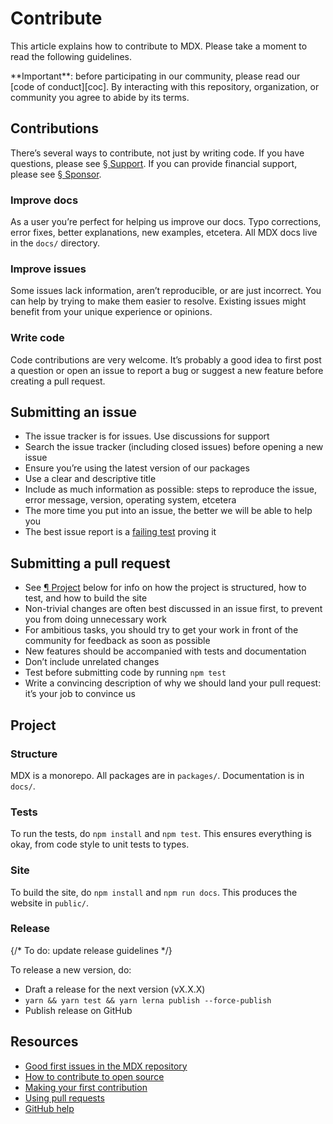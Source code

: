 
# Contribute

This article explains how to contribute to MDX.
Please take a moment to read the following guidelines.

<Note type="info">
  **Important**: before participating in our community, please read our
  [code of conduct][coc].
  By interacting with this repository, organization, or community you agree to
  abide by its terms.
</Note>

## Contributions

There’s several ways to contribute, not just by writing code.
If you have questions, please see [§ Support][support].
If you can provide financial support, please see [§ Sponsor][sponsor].

### Improve docs

As a user you’re perfect for helping us improve our docs.
Typo corrections, error fixes, better explanations, new examples, etcetera.
All MDX docs live in the `docs/` directory.

### Improve issues

Some issues lack information, aren’t reproducible, or are just incorrect.
You can help by trying to make them easier to resolve.
Existing issues might benefit from your unique experience or opinions.

### Write code

Code contributions are very welcome.
It’s probably a good idea to first post a question or open an issue to report a
bug or suggest a new feature before creating a pull request.

## Submitting an issue

*   The issue tracker is for issues.
    Use discussions for support
*   Search the issue tracker (including closed issues) before opening a new
    issue
*   Ensure you’re using the latest version of our packages
*   Use a clear and descriptive title
*   Include as much information as possible: steps to reproduce the issue,
    error message, version, operating system, etcetera
*   The more time you put into an issue, the better we will be able to help you
*   The best issue report is a [failing test][unit-test] proving it

## Submitting a pull request

*   See [¶ Project][project] below for info on how the project is structured,
    how to test, and how to build the site
*   Non-trivial changes are often best discussed in an issue first, to prevent
    you from doing unnecessary work
*   For ambitious tasks, you should try to get your work in front of the
    community for feedback as soon as possible
*   New features should be accompanied with tests and documentation
*   Don’t include unrelated changes
*   Test before submitting code by running `npm test`
*   Write a convincing description of why we should land your pull request:
    it’s your job to convince us

## Project

### Structure

MDX is a monorepo.
All packages are in `packages/`.
Documentation is in `docs/`.

### Tests

To run the tests, do `npm install` and `npm test`.
This ensures everything is okay, from code style to unit tests to types.

### Site

To build the site, do `npm install` and `npm run docs`.
This produces the website in `public/`.

### Release

{/* To do: update release guidelines */}

To release a new version, do:

*   Draft a release for the next version (vX.X.X)
*   `yarn && yarn test && yarn lerna publish --force-publish`
*   Publish release on GitHub

## Resources

*   [Good first issues in the MDX repository](https://github.com/mdx-js/mdx/labels/good%20first%20issue%20👋)
*   [How to contribute to open source](https://opensource.guide/how-to-contribute/)
*   [Making your first contribution](https://medium.com/@vadimdemedes/making-your-first-contribution-de6576ddb190)
*   [Using pull requests](https://help.github.com/articles/about-pull-requests/)
*   [GitHub help](https://help.github.com)

[coc]: https://github.com/mdx-js/.github/blob/HEAD/code-of-conduct.md

[unit-test]: https://twitter.com/sindresorhus/status/579306280495357953

[support]: /community/support/

[sponsor]: /community/sponsor/

[project]: #project
